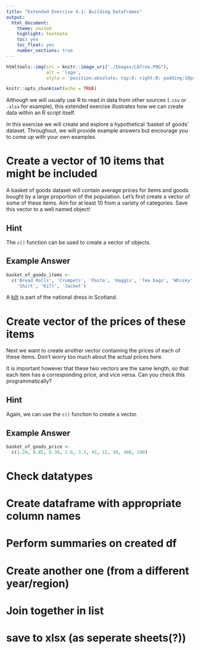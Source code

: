 ```yaml
---
title: "Extended Exercise 4.1: Building Dataframes"
output:
  html_document: 
    theme: united
    highlight: textmate
    toc: yes
    toc_float: yes
    number_sections: true
---
```


```r
htmltools::img(src = knitr::image_uri("./Images/LATree.PNG"),
               alt = 'logo', 
               style = 'position:absolute; top:0; right:0; padding:10px; width:200px;')
```


```r
knitr::opts_chunk$set(echo = TRUE)
```

Although we will usually use R to read in data from other sources (`.csv` or
`.xlsx` for example), this extended exercise illustrates how we can create
data within an R script itself.

In this exercise we will create and explore a hypothetical 'basket of goods'
dataset. Throughout, we will provide example answers but encourage you to come
up with your own examples.

# Create a vector of 10 items that might be included {.tabset}
A basket of goods dataset will contain average prices for items and goods
bought by a large proportion of the population. Let's first create a vector of
some of these items. Aim for at least 10 from a variety of categories. Save
this vector to a well named object!

## {-}

## Hint {-}
The `c()` function can be used to create a vector of objects.

## Example Answer {-}
```r
basket_of_goods_items <-
  c('Bread Rolls', 'Crumpets', 'Pasta', 'Haggis', 'Tea bags', 'Whisky', 'Beer',
    'Shirt', 'Kilt', 'Jacket')
```
A [kilt](https://en.wikipedia.org/wiki/Kilt) is part of the national dress in
Scotland.

# Create vector of the prices of these items {.tabset}
Next we want to create another vector containing the prices of each of these
items. Don't worry too much about the actual prices here.

It is important however that these two vectors are the same length, so that
each item has a corresponding price, and vice versa. Can you check this
programmatically?

## {-}

## Hint {-}
Again, we can use the `c()` function to create a vector.

## Example Answer {-}
```r
basket_of_goods_price <-
  c(1.20, 0.85, 0.39, 2.6, 3.5, 45, 12, 30, 400, 100)
```

# Check datatypes
# Create dataframe with appropriate column names
# Perform summaries on created df
# Create another one (from a different year/region)
# Join together in list
# save to xlsx (as seperate sheets(?))